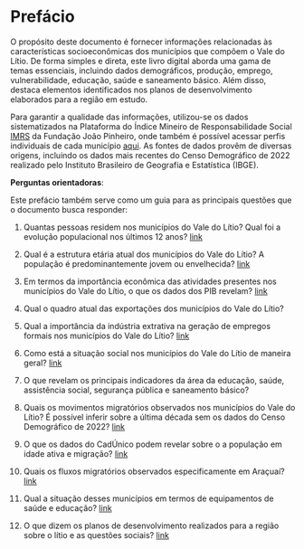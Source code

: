 # Prefácio {.unnumbered}

O propósito deste documento é fornecer informações relacionadas às características socioeconômicas dos municípios que compõem o Vale do Lítio. De forma simples e direta, este livro digital aborda uma gama de temas essenciais, incluindo dados demográficos, produção, emprego, vulnerabilidade, educação, saúde e saneamento básico. Além disso, destaca elementos identificados nos planos de desenvolvimento elaborados para a região em estudo.

Para garantir a qualidade das informações, utilizou-se os dados sistematizados na Plataforma do Índice Mineiro de Responsabilidade Social [IMRS](https://imrs.fjp.mg.gov.br/) da Fundação João Pinheiro, onde também é possível acessar perfis individuais de cada município [aqui](https://imrs.fjp.mg.gov.br/Perfil). As fontes de dados provêm de diversas origens, incluindo os dados mais recentes do Censo Demográfico de 2022 realizado pelo Instituto Brasileiro de Geografia e Estatística (IBGE).

**Perguntas orientadoras**:

Este prefácio também serve como um guia para as principais questões que o documento busca responder:

1.  Quantas pessoas residem nos municípios do Vale do Lítio? Qual foi a evolução populacional nos últimos 12 anos? [link](1_Demografia.qmd)

2.  Qual é a estrutura etária atual dos municípios do Vale do Lítio? A população é predominantemente jovem ou envelhecida? [link](1_Demografia.qmd)

3.  Em termos da importância econômica das atividades presentes nos municípios do Vale do Lítio, o que os dados dos PIB revelam? [link](2_Economia.qmd)

4.  Qual o quadro atual das exportações dos municípios do Vale do Lítio?

5.  Qual a importância da indústria extrativa na geração de empregos formais nos municípios do Vale do Lítio? [link](2_Economia.qmd)

6.  Como está a situação social nos municípios do Vale do Lítio de maneira geral? [link](3_Social.qmd)

7.  O que revelam os principais indicadores da área da educação, saúde, assistência social, segurança pública e saneamento básico? 

8.  Quais os movimentos migratórios observados nos municípios do Vale do Lítio? É possível inferir sobre a última década sem os dados do Censo Demográfico de 2022? [link](temp1.qmd)

9.  O que os dados do CadÚnico podem revelar sobre o a população em idade ativa e migração? [link](temp2.qmd)

10. Quais os fluxos migratórios observados especificamente em Araçuaí? [link](temp3.qmd)

11. Qual a situação desses municípios em termos de equipamentos de saúde e educação? [link](3a_equipamentos_publicos.qmd)

12. O que dizem os planos de desenvolvimento realizados para a região sobre o lítio e as questões sociais? [link](5_Acoes.qmd)
